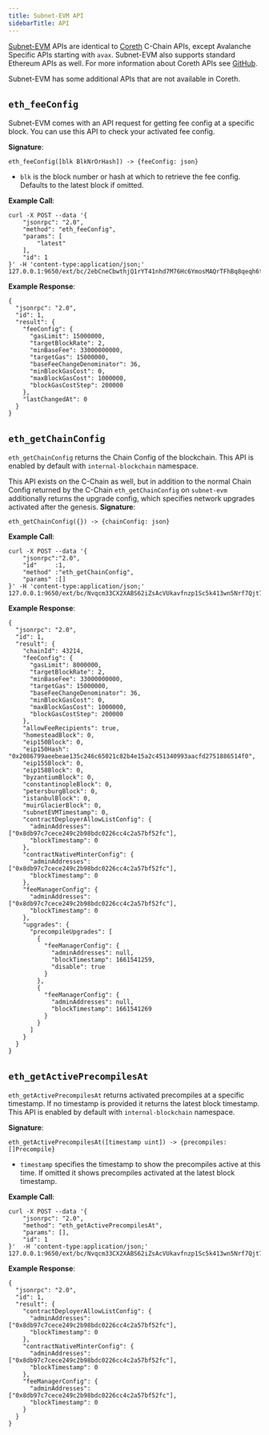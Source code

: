 ```yaml
---
title: Subnet-EVM API
sidebarTitle: API
---
```

[Subnet-EVM](https://github.com/ava-labs/subnet-evm) APIs are identical to [Coreth](/api-reference/c-chain/api) C-Chain APIs, except Avalanche Specific APIs starting with `avax`. Subnet-EVM also supports standard Ethereum APIs as well. For more information about Coreth APIs see [GitHub](https://github.com/ava-labs/coreth).

Subnet-EVM has some additional APIs that are not available in Coreth.

`eth_feeConfig`[​](#eth_feeconfig "Direct link to heading")
-----------------------------------------------------------

Subnet-EVM comes with an API request for getting fee config at a specific block. You can use this API to check your activated fee config.

**Signature**:

```
eth_feeConfig([blk BlkNrOrHash]) -> {feeConfig: json}
```

- `blk` is the block number or hash at which to retrieve the fee config. Defaults to the latest block if omitted.

**Example Call**:

```
curl -X POST --data '{
    "jsonrpc": "2.0",
    "method": "eth_feeConfig",
    "params": [
        "latest"
    ],
    "id": 1
}' -H 'content-type:application/json;' 127.0.0.1:9650/ext/bc/2ebCneCbwthjQ1rYT41nhd7M76Hc6YmosMAQrTFhBq8qeqh6tt/rpc
```

**Example Response**:

```
{
  "jsonrpc": "2.0",
  "id": 1,
  "result": {
    "feeConfig": {
      "gasLimit": 15000000,
      "targetBlockRate": 2,
      "minBaseFee": 33000000000,
      "targetGas": 15000000,
      "baseFeeChangeDenominator": 36,
      "minBlockGasCost": 0,
      "maxBlockGasCost": 1000000,
      "blockGasCostStep": 200000
    },
    "lastChangedAt": 0
  }
}
```

`eth_getChainConfig`[​](#eth_getchainconfig "Direct link to heading")
---------------------------------------------------------------------

`eth_getChainConfig` returns the Chain Config of the blockchain. This API is enabled by default with `internal-blockchain` namespace.

This API exists on the C-Chain as well, but in addition to the normal Chain Config returned by the C-Chain `eth_getChainConfig` on `subnet-evm` additionally returns the upgrade config, which specifies network upgrades activated after the genesis. **Signature**:

```
eth_getChainConfig({}) -> {chainConfig: json}
```

**Example Call**:

```
curl -X POST --data '{
    "jsonrpc":"2.0",
    "id"     :1,
    "method" :"eth_getChainConfig",
    "params" :[]
}' -H 'content-type:application/json;' 127.0.0.1:9650/ext/bc/Nvqcm33CX2XABS62iZsAcVUkavfnzp1Sc5k413wn5Nrf7Qjt7/rpc
```

**Example Response**:

```
{
  "jsonrpc": "2.0",
  "id": 1,
  "result": {
    "chainId": 43214,
    "feeConfig": {
      "gasLimit": 8000000,
      "targetBlockRate": 2,
      "minBaseFee": 33000000000,
      "targetGas": 15000000,
      "baseFeeChangeDenominator": 36,
      "minBlockGasCost": 0,
      "maxBlockGasCost": 1000000,
      "blockGasCostStep": 200000
    },
    "allowFeeRecipients": true,
    "homesteadBlock": 0,
    "eip150Block": 0,
    "eip150Hash": "0x2086799aeebeae135c246c65021c82b4e15a2c451340993aacfd2751886514f0",
    "eip155Block": 0,
    "eip158Block": 0,
    "byzantiumBlock": 0,
    "constantinopleBlock": 0,
    "petersburgBlock": 0,
    "istanbulBlock": 0,
    "muirGlacierBlock": 0,
    "subnetEVMTimestamp": 0,
    "contractDeployerAllowListConfig": {
      "adminAddresses": ["0x8db97c7cece249c2b98bdc0226cc4c2a57bf52fc"],
      "blockTimestamp": 0
    },
    "contractNativeMinterConfig": {
      "adminAddresses": ["0x8db97c7cece249c2b98bdc0226cc4c2a57bf52fc"],
      "blockTimestamp": 0
    },
    "feeManagerConfig": {
      "adminAddresses": ["0x8db97c7cece249c2b98bdc0226cc4c2a57bf52fc"],
      "blockTimestamp": 0
    },
    "upgrades": {
      "precompileUpgrades": [
        {
          "feeManagerConfig": {
            "adminAddresses": null,
            "blockTimestamp": 1661541259,
            "disable": true
          }
        },
        {
          "feeManagerConfig": {
            "adminAddresses": null,
            "blockTimestamp": 1661541269
          }
        }
      ]
    }
  }
}
```

`eth_getActivePrecompilesAt`[​](#eth_getactiveprecompilesat "Direct link to heading")
-------------------------------------------------------------------------------------

`eth_getActivePrecompilesAt` returns activated precompiles at a specific timestamp. If no timestamp is provided it returns the latest block timestamp. This API is enabled by default with `internal-blockchain` namespace.

**Signature**:

```
eth_getActivePrecompilesAt([timestamp uint]) -> {precompiles: []Precompile}
```

- `timestamp` specifies the timestamp to show the precompiles active at this time. If omitted it shows precompiles activated at the latest block timestamp.

**Example Call**:

```
curl -X POST --data '{
    "jsonrpc": "2.0",
    "method": "eth_getActivePrecompilesAt",
    "params": [],
    "id": 1
}'  -H 'content-type:application/json;' 127.0.0.1:9650/ext/bc/Nvqcm33CX2XABS62iZsAcVUkavfnzp1Sc5k413wn5Nrf7Qjt7/rpc
```

**Example Response**:

```
{
  "jsonrpc": "2.0",
  "id": 1,
  "result": {
    "contractDeployerAllowListConfig": {
      "adminAddresses": ["0x8db97c7cece249c2b98bdc0226cc4c2a57bf52fc"],
      "blockTimestamp": 0
    },
    "contractNativeMinterConfig": {
      "adminAddresses": ["0x8db97c7cece249c2b98bdc0226cc4c2a57bf52fc"],
      "blockTimestamp": 0
    },
    "feeManagerConfig": {
      "adminAddresses": ["0x8db97c7cece249c2b98bdc0226cc4c2a57bf52fc"],
      "blockTimestamp": 0
    }
  }
}

```
